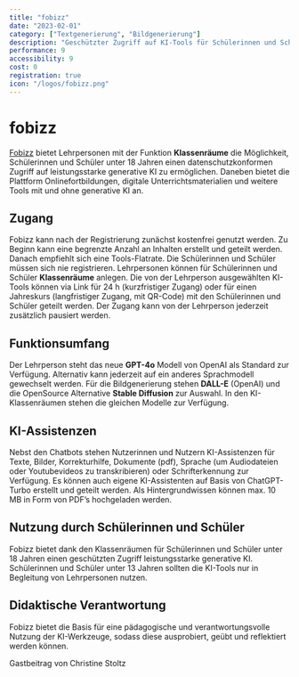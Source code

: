 ```yaml
---
title: "fobizz"
date: "2023-02-01"
category: ["Textgenerierung", "Bildgenerierung"]
description: "Geschützter Zugriff auf KI-Tools für Schülerinnen und Schüler"
performance: 9
accessibility: 9
cost: 0
registration: true
icon: "/logos/fobizz.png"
---
```



# fobizz
[Fobizz]( https://fobizz.com/) bietet Lehrpersonen mit der Funktion **Klassenräume** die Möglichkeit, Schülerinnen und Schüler unter 18 Jahren einen datenschutzkonformen Zugriff auf leistungsstarke generative KI zu ermöglichen. Daneben bietet die Plattform Onlinefortbildungen, digitale Unterrichtsmaterialien und weitere Tools mit und ohne generative KI an.

<MDXImage src="/screenshots/fobizz.png" alt="fobizz Benutzeroberfläche" />

## Zugang
Fobizz kann nach der Registrierung zunächst kostenfrei genutzt werden. Zu Beginn kann eine begrenzte Anzahl an Inhalten erstellt und geteilt werden. Danach empfiehlt sich eine Tools-Flatrate. Die Schülerinnen und Schüler müssen sich nie registrieren. 
Lehrpersonen können für Schülerinnen und Schüler **Klassenräume** anlegen. Die von der Lehrperson ausgewählten KI-Tools können via Link für 24 h (kurzfristiger Zugang) oder für einen Jahreskurs (langfristiger Zugang, mit QR-Code) mit den Schülerinnen und Schüler geteilt werden. Der Zugang kann von der Lehrperson jederzeit zusätzlich pausiert werden.

## Funktionsumfang
Der Lehrperson steht das neue **GPT-4o** Modell von OpenAI als Standard zur Verfügung. Alternativ kann jederzeit auf ein anderes Sprachmodell gewechselt werden. Für die Bildgenerierung stehen **DALL-E** (OpenAI) und die OpenSource Alternative **Stable Diffusion** zur Auswahl.  In den KI-Klassenräumen stehen die gleichen Modelle zur Verfügung.

## KI-Assistenzen
Nebst den Chatbots stehen Nutzerinnen und Nutzern KI-Assistenzen für Texte, Bilder, Korrekturhilfe, Dokumente (pdf), Sprache (um Audiodateien oder Youtubevideos zu transkribieren) oder Schrifterkennung zur Verfügung. Es können auch eigene KI-Assistenten auf Basis von ChatGPT-Turbo erstellt und geteilt werden. Als Hintergrundwissen können max. 10 MB in Form von PDF’s hochgeladen werden. 

## Nutzung durch Schülerinnen und Schüler
Fobizz bietet dank den Klassenräumen für Schülerinnen und Schüler unter 18 Jahren einen geschützten Zugriff leistungsstarke generative KI. Schülerinnen und Schüler unter 13 Jahren sollten die KI-Tools nur in Begleitung von Lehrpersonen nutzen.

## Didaktische Verantwortung
Fobizz bietet die Basis für eine pädagogische und verantwortungsvolle Nutzung der KI-Werkzeuge, sodass diese ausprobiert, geübt und reflektiert werden können.  

<div className="text-gray-500 mt-8">Gastbeitrag von Christine Stoltz</div>